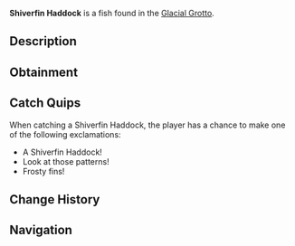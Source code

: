 {{FishInfobox
|image          = Shiverfin Haddock.png
|rarity         = Rare
|sea            = First Sea
|location       = [[Glacial Grotto]]
|sublocation    = 
|sources        = Fishing Rod
|radar_location = 
|xp             = 220
|weather        = 
|time           = Day
|season         = Winter
|bait           = Fish Head
|base_weight    = 12
|base_value     = 500
|weight_range   = 7
|base_chance    = 35
|base_resil     = 50
}}
'''Shiverfin Haddock''' is a {{Rarity|Rare}} fish found in the [[Glacial Grotto]].

== Description ==
{{Description|A fish with frosty blue scales and faint frost patterns across its fins.|Bestiary Entry}}

== Obtainment ==
{{Description|Prefers the deeper grotto waters.|Bestiary Hint}}
{{Fish Availability|
Glacial Grotto
|top_rods      = 
Krampus's Rod\187865.39\85451.05;
Magma Rod\179484.7\81639.07;
Plastic Rod\164662.36\74900.32;
Leviathan's Fang Rod\162258.07\65858.58;
Flimsy Rod\154796.65\151008.64;
Training Rod\97000.15\97135.44;
Nocturnal Rod\60766.56\62325.58;
Free Spirit Rod\147589.41\58788.9;
Trident Rod\147461.31\53969.87;
Astralhook Rod\141403.14\53984.25;
Ethereal Prism Rod\141340.53\54505.93;
No-Life Rod\137939.75\58335.51;
Seraphic Rod\137497.2\54153.37;
Challenger's Rod\132005.61\52644.4;
Rod Of The Forgotten Fang\128835.21\50444.2;
Blazebringer Rod\122117.12\48935.5;
Rod Of The Depths\116293.78\45127.28;
Zeus Rod\115090.73\45995.13;
Verdant Shear Rod\113841.45\45774.39;
Rod Of The Exalted One\113424.75\43554;
Depthseeker Rod\104431.92\40397.27;
Avalanche Rod\94276.37\35902.1;
Volcanic Rod\89678.75\35795.81;
Steady Rod\41501.89\11532.59
|recommended   = Trident Rod
}}

== Catch Quips ==
When catching a Shiverfin Haddock, the player has a chance to make one of the following exclamations:
* A Shiverfin Haddock!
* Look at those patterns!
* Frosty fins!

== Change History ==
{{Change History|{{subst:Current Version}}}}

== Navigation ==
{{Fish Navbox|Glacial Grotto}}